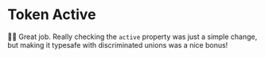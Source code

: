 # Token Active

👨‍💼 Great job. Really checking the `active` property was just a simple change, but making it typesafe with discriminated unions was a nice bonus!
